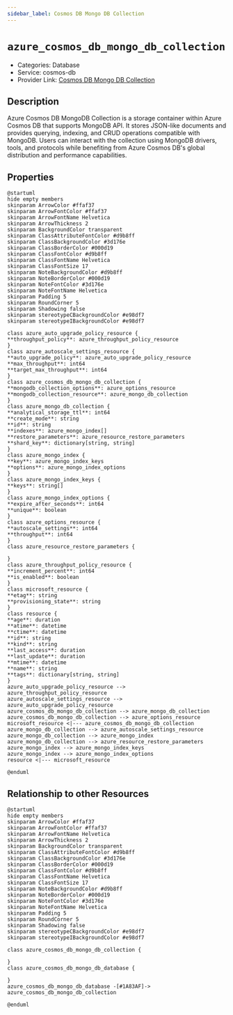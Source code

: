```yaml
---
sidebar_label: Cosmos DB Mongo DB Collection
---
```


# `azure_cosmos_db_mongo_db_collection`

- Categories: Database
- Service: cosmos-db
- Provider Link: [Cosmos DB Mongo DB Collection](https://learn.microsoft.com/en-us/azure/cosmos-db/mongodb/)

## Description
Azure Cosmos DB MongoDB Collection is a storage container within Azure Cosmos DB that supports MongoDB API. It stores JSON-like documents and provides querying, indexing, and CRUD operations compatible with MongoDB. Users can interact with the collection using MongoDB drivers, tools, and protocols while benefiting from Azure Cosmos DB's global distribution and performance capabilities.

## Properties
<ZoomPanPinch>

```kroki imgType="plantuml" imgAlt="Diagram of Cosmos DB Mongo DB Collection data model"
@startuml
hide empty members
skinparam ArrowColor #ffaf37
skinparam ArrowFontColor #ffaf37
skinparam ArrowFontName Helvetica
skinparam ArrowThickness 2
skinparam BackgroundColor transparent
skinparam ClassAttributeFontColor #d9b8ff
skinparam ClassBackgroundColor #3d176e
skinparam ClassBorderColor #000d19
skinparam ClassFontColor #d9b8ff
skinparam ClassFontName Helvetica
skinparam ClassFontSize 17
skinparam NoteBackgroundColor #d9b8ff
skinparam NoteBorderColor #000d19
skinparam NoteFontColor #3d176e
skinparam NoteFontName Helvetica
skinparam Padding 5
skinparam RoundCorner 5
skinparam Shadowing false
skinparam stereotypeCBackgroundColor #e98df7
skinparam stereotypeIBackgroundColor #e98df7

class azure_auto_upgrade_policy_resource {
**throughput_policy**: azure_throughput_policy_resource
}
class azure_autoscale_settings_resource {
**auto_upgrade_policy**: azure_auto_upgrade_policy_resource
**max_throughput**: int64
**target_max_throughput**: int64
}
class azure_cosmos_db_mongo_db_collection {
**mongodb_collection_options**: azure_options_resource
**mongodb_collection_resource**: azure_mongo_db_collection
}
class azure_mongo_db_collection {
**analytical_storage_ttl**: int64
**create_mode**: string
**id**: string
**indexes**: azure_mongo_index[]
**restore_parameters**: azure_resource_restore_parameters
**shard_key**: dictionary[string, string]
}
class azure_mongo_index {
**key**: azure_mongo_index_keys
**options**: azure_mongo_index_options
}
class azure_mongo_index_keys {
**keys**: string[]
}
class azure_mongo_index_options {
**expire_after_seconds**: int64
**unique**: boolean
}
class azure_options_resource {
**autoscale_settings**: int64
**throughput**: int64
}
class azure_resource_restore_parameters {

}
class azure_throughput_policy_resource {
**increment_percent**: int64
**is_enabled**: boolean
}
class microsoft_resource {
**etag**: string
**provisioning_state**: string
}
class resource {
**age**: duration
**atime**: datetime
**ctime**: datetime
**id**: string
**kind**: string
**last_access**: duration
**last_update**: duration
**mtime**: datetime
**name**: string
**tags**: dictionary[string, string]
}
azure_auto_upgrade_policy_resource --> azure_throughput_policy_resource
azure_autoscale_settings_resource --> azure_auto_upgrade_policy_resource
azure_cosmos_db_mongo_db_collection --> azure_mongo_db_collection
azure_cosmos_db_mongo_db_collection --> azure_options_resource
microsoft_resource <|--- azure_cosmos_db_mongo_db_collection
azure_mongo_db_collection --> azure_autoscale_settings_resource
azure_mongo_db_collection --> azure_mongo_index
azure_mongo_db_collection --> azure_resource_restore_parameters
azure_mongo_index --> azure_mongo_index_keys
azure_mongo_index --> azure_mongo_index_options
resource <|--- microsoft_resource

@enduml
```

</ZoomPanPinch>


## Relationship to other Resources
<ZoomPanPinch>

```kroki imgType="plantuml" imgAlt="Diagram of Cosmos DB Mongo DB Collection resource relationships"
@startuml
hide empty members
skinparam ArrowColor #ffaf37
skinparam ArrowFontColor #ffaf37
skinparam ArrowFontName Helvetica
skinparam ArrowThickness 2
skinparam BackgroundColor transparent
skinparam ClassAttributeFontColor #d9b8ff
skinparam ClassBackgroundColor #3d176e
skinparam ClassBorderColor #000d19
skinparam ClassFontColor #d9b8ff
skinparam ClassFontName Helvetica
skinparam ClassFontSize 17
skinparam NoteBackgroundColor #d9b8ff
skinparam NoteBorderColor #000d19
skinparam NoteFontColor #3d176e
skinparam NoteFontName Helvetica
skinparam Padding 5
skinparam RoundCorner 5
skinparam Shadowing false
skinparam stereotypeCBackgroundColor #e98df7
skinparam stereotypeIBackgroundColor #e98df7

class azure_cosmos_db_mongo_db_collection {

}
class azure_cosmos_db_mongo_db_database {

}
azure_cosmos_db_mongo_db_database -[#1A83AF]-> azure_cosmos_db_mongo_db_collection

@enduml
```

</ZoomPanPinch>




